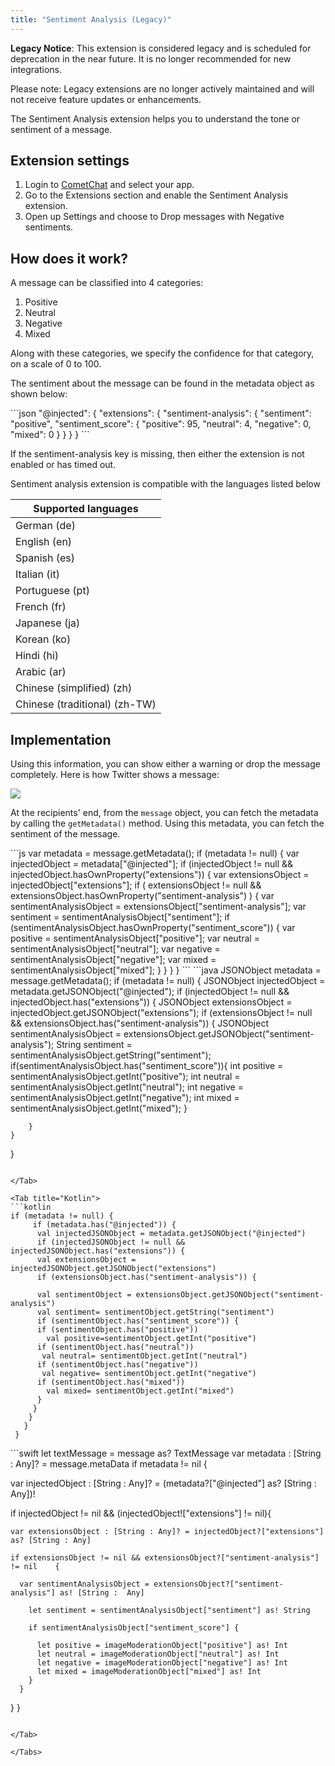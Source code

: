 ```yaml
---
title: "Sentiment Analysis (Legacy)"
---
```


<Warning>

**Legacy Notice**: This extension is considered legacy and is scheduled for deprecation in the near future. It is no longer recommended for new integrations.

Please note: Legacy extensions are no longer actively maintained and will not receive feature updates or enhancements.

</Warning>

The Sentiment Analysis extension helps you to understand the tone or sentiment of a message.

## Extension settings

1. Login to [CometChat](https://app.cometchat.com/login) and select your app.
2. Go to the Extensions section and enable the Sentiment Analysis extension.
3. Open up Settings and choose to Drop messages with Negative sentiments.

## How does it work?

A message can be classified into 4 categories:

1. Positive
2. Neutral
3. Negative
4. Mixed

Along with these categories, we specify the confidence for that category, on a scale of 0 to 100.

The sentiment about the message can be found in the metadata object as shown below:

<Tabs>
<Tab title="JSON">
```json
"@injected": {
  "extensions": {
    "sentiment-analysis": {
      "sentiment": "positive",
      "sentiment_score": {
        "positive": 95,
        "neutral": 4,
        "negative": 0,
        "mixed": 0
      }
    }
  }
}
```

</Tab>

</Tabs>

If the sentiment-analysis key is missing, then either the extension is not enabled or has timed out.

Sentiment analysis extension is compatible with the languages listed below

| Supported languages           |
| ----------------------------- |
| German (de)                   |
| English (en)                  |
| Spanish (es)                  |
| Italian (it)                  |
| Portuguese (pt)               |
| French (fr)                   |
| Japanese (ja)                 |
| Korean (ko)                   |
| Hindi (hi)                    |
| Arabic (ar)                   |
| Chinese (simplified) (zh)     |
| Chinese (traditional) (zh-TW) |

## Implementation

Using this information, you can show either a warning or drop the message completely. Here is how Twitter shows a message:

<Frame>
  <img src="/images/1bddee87-1623199851-9ba87f2af3672335e32d8d52bb3a11ca.png" />
</Frame>

At the recipients' end, from the `message` object, you can fetch the metadata by calling the `getMetadata()` method. Using this metadata, you can fetch the sentiment of the message.

<Tabs>
<Tab title="JavaScript">
```js
var metadata = message.getMetadata();
if (metadata != null) {
  var injectedObject = metadata["@injected"];
  if (injectedObject != null && injectedObject.hasOwnProperty("extensions")) {
    var extensionsObject = injectedObject["extensions"];
    if (
      extensionsObject != null &&
      extensionsObject.hasOwnProperty("sentiment-analysis")
    ) {
      var sentimentAnalysisObject = extensionsObject["sentiment-analysis"];
      var sentiment = sentimentAnalysisObject["sentiment"];
      if (sentimentAnalysisObject.hasOwnProperty("sentiment_score")) {
        var positive = sentimentAnalysisObject["positive"];
        var neutral = sentimentAnalysisObject["neutral"];
        var negative = sentimentAnalysisObject["negative"];
        var mixed = sentimentAnalysisObject["mixed"];
      }
    }
  }
}
```

</Tab>

<Tab title="Java">
```java
JSONObject metadata = message.getMetadata();
if (metadata != null) {
  JSONObject injectedObject = metadata.getJSONObject("@injected");
  if (injectedObject != null && injectedObject.has("extensions")) {
    JSONObject extensionsObject = injectedObject.getJSONObject("extensions");
    if (extensionsObject != null && extensionsObject.has("sentiment-analysis"))
        {
          JSONObject sentimentAnalysisObject = extensionsObject.getJSONObject("sentiment-analysis");
          String sentiment = sentimentAnalysisObject.getString("sentiment");
          if(sentimentAnalysisObject.has("sentiment_score")){
            int positive = sentimentAnalysisObject.getInt("positive");
            int neutral = sentimentAnalysisObject.getInt("neutral");
            int negative = sentimentAnalysisObject.getInt("negative");
            int mixed = sentimentAnalysisObject.getInt("mixed");
          }

        }
    }
}
```

</Tab>

<Tab title="Kotlin">
```kotlin
if (metadata != null) {
     if (metadata.has("@injected")) {
      val injectedJSONObject = metadata.getJSONObject("@injected")
      if (injectedJSONObject != null && injectedJSONObject.has("extensions")) {
      val extensionsObject = injectedJSONObject.getJSONObject("extensions")
      if (extensionsObject.has("sentiment-analysis")) {

      val sentimentObject = extensionsObject.getJSONObject("sentiment-analysis")
      val sentiment= sentimentObject.getString("sentiment")
      if (sentimentObject.has("sentiment_score")) {
      if (sentimentObject.has("positive"))
        val positive=sentimentObject.getInt("positive")
      if (sentimentObject.has("neutral"))
       val neutral= sentimentObject.getInt("neutral")
      if (sentimentObject.has("negative"))
       val negative= sentimentObject.getInt("negative")
      if (sentimentObject.has("mixed"))
        val mixed= sentimentObject.getInt("mixed")
      }         
     }
    }
   }
 }
```

</Tab>

<Tab title="Swift">
```swift
let textMessage = message as? TextMessage
var metadata : [String : Any]? = message.metaData
if metadata != nil {

  var injectedObject : [String : Any]? = (metadata?["@injected"] as? [String : Any])!
            
  if injectedObject != nil && (injectedObject!["extensions"] != nil){

    var extensionsObject : [String : Any]? = injectedObject?["extensions"] as? [String : Any]
                
    if extensionsObject != nil && extensionsObject?["sentiment-analysis"] != nil    {

      var sentimentAnalysisObject = extensionsObject?["sentiment-analysis"] as! [String :  Any]
                    
        let sentiment = sentimentAnalysisObject["sentiment"] as! String

        if sentimentAnalysisObject["sentiment_score"] {
                        
          let positive = imageModerationObject["positive"] as! Int
          let neutral = imageModerationObject["neutral"] as! Int
          let negative = imageModerationObject["negative"] as! Int
          let mixed = imageModerationObject["mixed"] as! Int
        }
      }
   }
}
```

</Tab>

</Tabs>
